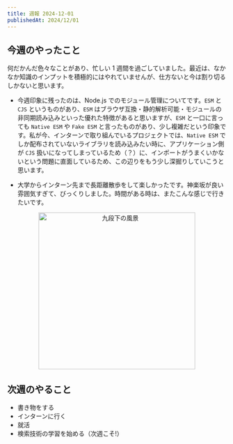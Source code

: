```yaml
---
title: 週報 2024-12-01
publishedAt: 2024/12/01
---
```


## 今週のやったこと

何だかんだ色々なことがあり、忙しい 1 週間を過ごしていました。最近は、なかなか知識のインプットを積極的にはやれていませんが、仕方ないと今は割り切るしかないと思います。

- 今週印象に残ったのは、Node.js でのモジュール管理についてです。`ESM` と `CJS` というものがあり、`ESM` はブラウザ互換・静的解析可能・モジュールの非同期読み込みといった優れた特徴があると思いますが、`ESM` と一口に言っても `Native ESM` や `Fake ESM` と言ったものがあり、少し複雑だという印象です。私が今、インターンで取り組んでいるプロジェクトでは、`Native ESM` でしか配布されていないライブラリを読み込みたい時に、アプリケーション側が `CJS` 扱いになってしまっているため（？）に、インポートがうまくいかないという問題に直面しているため、この辺りをもう少し深掘りしていこうと思います。

- 大学からインターン先まで長距離散歩をして楽しかったです。神楽坂が良い雰囲気すぎて、びっくりしました。時間がある時は、またこんな感じで行きたいです。

<div style="text-align: center">
  <img width="360px" src="/static/images/weekly2024-12-01/kudanshita.webp" alt="九段下の風景"/>
</div>

## 次週のやること

- 書き物をする
- インターンに行く
- 就活
- 検索技術の学習を始める（次週こそ!）
